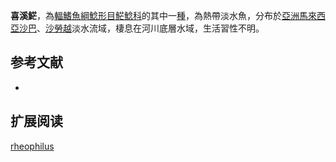 {{Speciesbox
| name = 喜溪𩷶
| image = 
| image_caption = 
| image_width = 250px
| status = NE
| status_system = IUCN3.1
| genus = Pangasius
| species = rheophilus
| authority = Pouyaud & Teugels, 2000
| synonyms = 
}}

'''喜溪𩷶'''，為[[輻鰭魚綱|輻鰭魚綱]][[鯰形目|鯰形目]][[𩷶鯰科|𩷶鯰科]]的其中一[[種|種]]，為熱帶淡水魚，分布於[[亞洲|亞洲]][[馬來西亞|馬來西亞]][[沙巴|沙巴]]、[[沙勞越|沙勞越]]淡水流域，棲息在河川底層水域，生活習性不明。

==参考文献==
*{{FishBase_species|genus=Pangasius|species=rheophilus|year=2015|month=7}}

== 扩展阅读 ==
{{refbegin}}
{{wikispecies-inline|Pangasius rheophilus|喜溪𩷶}}
{{refend}}
{{Taxonbar|from=Q148823}}

[[Category:𩷶屬|rheophilus]]